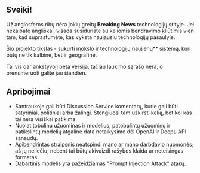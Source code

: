 
<CallToAction />

## Sveiki!

Už anglosferos ribų nėra jokių greitų **Breaking News** technologijų srityje.
Jei nekalbate angliškai, visada susiduriate su keliomis bendravimo kliūtimis vien tam, kad suprastumėte, kas vyksta naujausių technologijų pasaulyje.


<Callout type="info" emoji="🗞">

Šio projekto tikslas - sukurti mokslo ir technologijų naujienų\*\* sistemą, kuri būtų ne tik kalbinė, bet ir geografinė.

</Callout>

Tai vis dar ankstyvoji beta versija, tačiau laukimo sąrašo nėra, o prenumeruoti galite jau šiandien.

## Apribojimai

- Santraukoje gali būti Discussion Service komentarų, kurie gali būti satyriniai, politiniai arba žalingi. Stengiuosi tam užkirsti kelią, bet kol kas tai nėra visiškai patikima.
- Nuolat tobulinu užuominas ir modelius, patobulintų užuominų ir patikslintų modelių atgaline data netaikysime dėl OpenAI ir DeepL API sąnaudų.
- Apibendrintas straipsnis neatspindi mano ar mano darbdavio nuomonės; aš jų neliečiu, nebent tai būtų akivaizdi rašybos klaida ar neteisingas formatas.
- Dabartinis modelis yra pažeidžiamas "Prompt Injection Attack" atakų.
